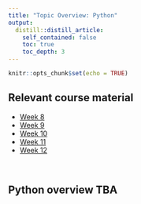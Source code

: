 ```yaml
---
title: "Topic Overview: Python"
output:
  distill::distill_article:
    self_contained: false
    toc: true
    toc_depth: 3
---
```


```r
knitr::opts_chunk$set(echo = TRUE)
```

## Relevant course material

-   [Week 8](posts/week-08)
-   [Week 9](posts/week-09)
-   [Week 10](posts/week-10)
-   [Week 11](posts/week-11)
-   [Week 12](posts/week-12)

<br>

## Python overview TBA
